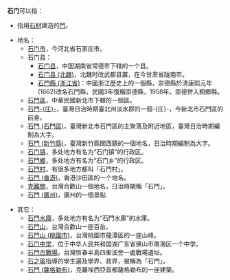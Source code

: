 '''石门'''可以指：
*指用[[岩石|石材]]建造的[[门_(建筑)|門]]。

*地名：
**[[石门市|石门市]]，今河北省石家庄市。
**石门县：
***[[石门县|石门县]]，中国湖南省常德市下辖的一个县。
***[[石门县_(北魏)|石门县 (北魏)]]，北魏时改武都县置，在今甘肃省陇南市。
***[[石門縣_(浙江省)|石門縣 (浙江省)]]：中國浙江歷史上的一個縣，崇德縣於清康熙元年(1662)改名石門縣，民國3年復稱崇德縣，1958年，崇德併入桐鄉縣。
**[[石門區|石門區]]，中華民國新北市下轄的一個區。
**[[石門庄|石門-{庄}-]]，臺灣日治時期臺北州淡水郡的一個-{庄}-，今新北市石門區的前身。
**[[石門_(石門區)|石門 (石門區)]]，臺灣新北市石門區的主聚落及附近地區，臺灣日治時期編制為大字。
**[[石門_(新竹縣)|石門 (新竹縣)]]，臺灣新竹縣關西鎮的一個地名，日治時期編制為大字。
**[[石门镇|石门镇]]，多处地方有名为“石门镇”的行政区。
**[[石門鄉|石門鄉]]，多处地方有名为“石门乡”的行政区。
**[[石門村|石門村]]，有很多地方都叫「石門村」。
**[[石門_(香港)|石門 (香港)]]，香港沙田區的一个地名。
**[[克難關|克難關]]，台灣合歡山一個地名，日治時期稱「石門」。
** [[石門_(廣州)|石門 (廣州)]]，廣州的一個景點

*其它：
**[[石門水庫|石門水庫]]，多处地方有名为“石門水庫”的水庫。
**[[石門山_(南投縣)|石門山]]，台灣合歡山一座百岳。
**[[石門山_(桃園市)|石門山 (桃園市)]]，台灣桃園市龍潭區的一座山峰。
**[[石门中学|石门中学]]，位于中华人民共和国湖广东省佛山市南海区一个中学。
**[[石門古戰場|石門古戰場]]，台灣恆春半島四重溪旁一處戰場遺址。
**[[石之瑜|石之瑜]]指導的學生遍及學界、政界，被稱為「石門」。
**[[石門_(薩格勒布)|石門 (薩格勒布)]]，克羅埃西亞首都薩格勒布的一座建築。

{{Disambig|S|Cat=二字消歧义}}